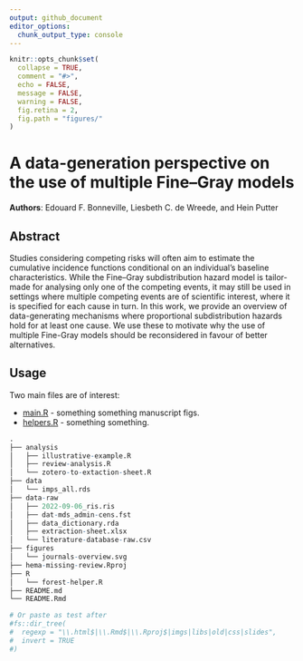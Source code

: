```yaml
---
output: github_document
editor_options: 
  chunk_output_type: console
---
```


<!-- README.md is generated from README.Rmd. Please edit that file -->

```r
knitr::opts_chunk$set(
  collapse = TRUE,
  comment = "#>",
  echo = FALSE,
  message = FALSE,
  warning = FALSE,
  fig.retina = 2,
  fig.path = "figures/"
)
```

# A data-generation perspective on the use of multiple Fine--Gray models

<!-- badges: start -->
<!-- See hema review example-->
<!-- badges: end -->

**Authors**: Edouard F. Bonneville, Liesbeth C. de Wreede, and Hein Putter

## Abstract

Studies considering competing risks will often aim to estimate the cumulative incidence functions conditional on an individual's baseline characteristics. While the Fine--Gray subdistribution hazard model is tailor-made for analysing only one of the competing events, it may still be used in settings where multiple competing events are of scientific interest, where it is specified for each cause in turn. In this work, we provide an overview of data-generating mechanisms where proportional subdistribution hazards hold for at least one cause. We use these to motivate why the use of multiple Fine-Gray models should be reconsidered in favour of better alternatives.

## Usage

Two main files are of interest:

- [main.R](./main.R) - something something manuscript figs.
- [helpers.R](./helpers.R) - something something.

```r
.
├── analysis
│   ├── illustrative-example.R
│   ├── review-analysis.R
│   └── zotero-to-extaction-sheet.R
├── data
│   └── imps_all.rds
├── data-raw
│   ├── 2022-09-06_ris.ris
│   ├── dat-mds_admin-cens.fst
│   ├── data_dictionary.rda
│   ├── extraction-sheet.xlsx
│   └── literature-database-raw.csv
├── figures
│   └── journals-overview.svg
├── hema-missing-review.Rproj
├── R
│   └── forest-helper.R
├── README.md
└── README.Rmd
```

```r
# Or paste as test after
#fs::dir_tree(
#  regexp = "\\.html$|\\.Rmd$|\\.Rproj$|imgs|libs|old|css|slides", 
#  invert = TRUE
#)
```
